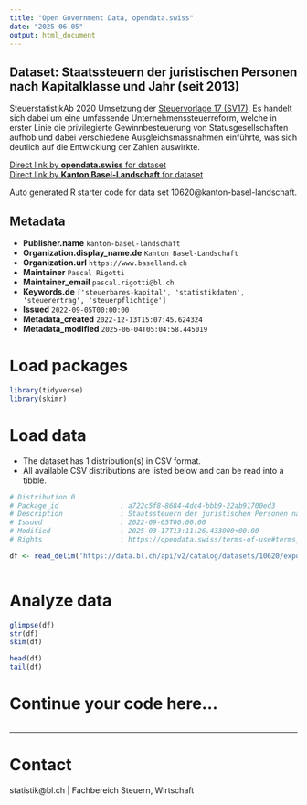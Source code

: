```yaml
---
title: "Open Government Data, opendata.swiss"
date: "2025-06-05"
output: html_document
---
```


## Dataset: Staatssteuern der juristischen Personen nach Kapitalklasse und Jahr (seit 2013)

SteuerstatistikAb 2020 Umsetzung der [Steuervorlage 17 (SV17)](https://www.baselland.ch/politik-und-behorden/direktionen/finanz-und-kirchendirektion/wissenswertes-zur-steuervorlage-17-sv17). Es handelt sich dabei um eine umfassende Unternehmenssteuerreform, welche in erster Linie die privilegierte Gewinnbesteuerung von Statusgesellschaften aufhob und dabei verschiedene Ausgleichsmassnahmen einführte, was sich deutlich auf die Entwicklung der Zahlen auswirkte.

[Direct link by **opendata.swiss** for dataset](https://opendata.swiss/de/dataset/staatssteuern-der-juristischen-personen-nach-kapitalklasse-und-jahr-ab-2013)<br>
[Direct link by **Kanton Basel-Landschaft** for dataset](https://data.bl.ch/explore/dataset/10620/)

Auto generated R starter code for data set 10620@kanton-basel-landschaft.

## Metadata

- **Publisher.name** `kanton-basel-landschaft`
- **Organization.display_name.de** `Kanton Basel-Landschaft`
- **Organization.url** `https://www.baselland.ch`
- **Maintainer** `Pascal Rigotti`
- **Maintainer_email** `pascal.rigotti@bl.ch`
- **Keywords.de** `['steuerbares-kapital', 'statistikdaten', 'steuerertrag', 'steuerpflichtige']`
- **Issued** `2022-09-05T00:00:00`
- **Metadata_created** `2022-12-13T15:07:45.624324`
- **Metadata_modified** `2025-06-04T05:04:58.445019`


# Load packages

```r

library(tidyverse)
library(skimr)

```

# Load data

-   The dataset has 1 distribution(s) in CSV format.
-   All available CSV distributions are listed below and can be read into a tibble.

```r

# Distribution 0
# Package_id               : a722c5f8-8684-4dc4-bbb9-22ab91700ed3
# Description              : Staatssteuern der juristischen Personen nach Kapitalklasse und Jahr (seit 2013) (csv)
# Issued                   : 2022-09-05T00:00:00
# Modified                 : 2025-03-17T13:11:26.433000+00:00
# Rights                   : https://opendata.swiss/terms-of-use#terms_by

df <- read_delim('https://data.bl.ch/api/v2/catalog/datasets/10620/exports/csv?use_labels=true')



```

# Analyze data

```r

glimpse(df)
str(df)
skim(df)

head(df)
tail(df)

```

# Continue your code here...

```r

```

------------------------------------------------------------------------

# Contact

statistik@bl.ch | Fachbereich Steuern, Wirtschaft
